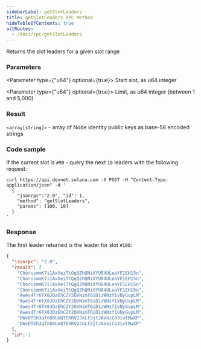 ```yaml
---
sidebarLabel: getSlotLeaders
title: getSlotLeaders RPC Method
hideTableOfContents: true
altRoutes:
  - /docs/rpc/getSlotLeaders
---
```


Returns the slot leaders for a given slot range

<DocSideBySide>

<DocLeftSide>

### Parameters

<Parameter type={"u64"} optional={true}>
  Start slot, as u64 integer
</Parameter>

<Parameter type={"u64"} optional={true}>
  Limit, as u64 integer (between 1 and 5,000)
</Parameter>

### Result

`<array[string]>` - array of Node identity public keys as base-58 encoded
strings

</DocLeftSide>

<DocRightSide>

### Code sample

If the current slot is `#99` - query the next `10` leaders with the following
request:

```shell
curl https://api.devnet.solana.com -X POST -H "Content-Type: application/json" -d '
  {
    "jsonrpc":"2.0", "id": 1,
    "method": "getSlotLeaders",
    "params": [100, 10]
  }
'
```

### Response

The first leader returned is the leader for slot `#100`:

```json
{
  "jsonrpc": "2.0",
  "result": [
    "ChorusmmK7i1AxXeiTtQgQZhQNiXYU84ULeaYF1EH15n",
    "ChorusmmK7i1AxXeiTtQgQZhQNiXYU84ULeaYF1EH15n",
    "ChorusmmK7i1AxXeiTtQgQZhQNiXYU84ULeaYF1EH15n",
    "ChorusmmK7i1AxXeiTtQgQZhQNiXYU84ULeaYF1EH15n",
    "Awes4Tr6TX8JDzEhCZY2QVNimT6iD1zWHzf1vNyGvpLM",
    "Awes4Tr6TX8JDzEhCZY2QVNimT6iD1zWHzf1vNyGvpLM",
    "Awes4Tr6TX8JDzEhCZY2QVNimT6iD1zWHzf1vNyGvpLM",
    "Awes4Tr6TX8JDzEhCZY2QVNimT6iD1zWHzf1vNyGvpLM",
    "DWvDTSh3qfn88UoQTEKRV2JnLt5jtJAVoiCo3ivtMwXP",
    "DWvDTSh3qfn88UoQTEKRV2JnLt5jtJAVoiCo3ivtMwXP"
  ],
  "id": 1
}
```

</DocRightSide>
</DocSideBySide>
